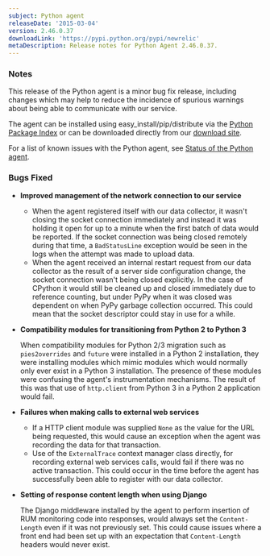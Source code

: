 ```yaml
---
subject: Python agent
releaseDate: '2015-03-04'
version: 2.46.0.37
downloadLink: 'https://pypi.python.org/pypi/newrelic'
metaDescription: Release notes for Python Agent 2.46.0.37.
---
```


### Notes

This release of the Python agent is a minor bug fix release, including changes which may help to reduce the incidence of spurious warnings about being able to communicate with our service.

The agent can be installed using easy_install/pip/distribute via the [Python Package Index](https://pypi.python.org/pypi/newrelic) or can be downloaded directly from our [download site](https://download.newrelic.com/python_agent/release/).

For a list of known issues with the Python agent, see [Status of the Python agent](https://docs.newrelic.com/docs/python/status-of-python-agent).

### Bugs Fixed

* **Improved management of the network connection to our service**

  * When the agent registered itself with our data collector, it wasn't closing the socket connection immediately and instead it was holding it open for up to a minute when the first batch of data would be reported. If the socket connection was being closed remotely during that time, a `BadStatusLine` exception would be seen in the logs when the attempt was made to upload data.
  * When the agent received an internal restart request from our data collector as the result of a server side configuration change, the socket connection wasn't being closed explicitly. In the case of CPython it would still be cleaned up and closed immediately due to reference counting, but under PyPy when it was closed was dependent on when PyPy garbage collection occurred. This could mean that the socket descriptor could stay in use for a while.
* **Compatibility modules for transitioning from Python 2 to Python 3**

  When compatibility modules for Python 2/3 migration such as `pies2overrides` and `future` were installed in a Python 2 installation, they were installing modules which mimic modules which would normally only ever exist in a Python 3 installation. The presence of these modules were confusing the agent's instrumentation mechanisms. The result of this was that use of `http.client` from Python 3 in a Python 2 application would fail.
* **Failures when making calls to external web services**

  * If a HTTP client module was supplied `None` as the value for the URL being requested, this would cause an exception when the agent was recording the data for that transaction.
  * Use of the `ExternalTrace` context manager class directly, for recording external web services calls, would fail if there was no active transaction. This could occur in the time before the agent has successfully been able to register with our data collector.
* **Setting of response content length when using Django**

  The Django middleware installed by the agent to perform insertion of RUM monitoring code into responses, would always set the `Content-Length` even if it was not previously set. This could cause issues where a front end had been set up with an expectation that `Content-Length` headers would never exist.
